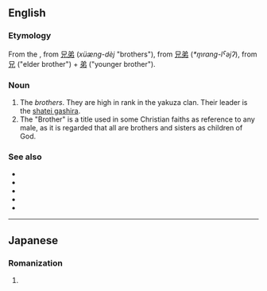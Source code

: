 {{also|kyōdai}}
==English==

===Etymology===
From the {{etyl|ja|en}} {{m|ja|兄弟||tr=kyōdai {{upright|きょうだい}}}}, from {{etyl|ltc|en}} [[兄弟]] (''xüæng-dèj'' "brothers"), from {{etyl|och|en}} [[兄弟]] (''*m̥rang-lˁəjʔ''), from [[兄]] ("elder brother") + [[弟]] ("younger brother").

===Noun===
{{en-noun|kyodai}}

# The ''brothers''. They are high in rank in the yakuza clan. Their leader is the [[shatei gashira]].
# The "Brother" is a title used in some Christian faiths as reference to any male, as it is regarded that all are brothers and sisters as children of God.

===See also===
* {{l|en|yakuza}}
* {{l|en|oyabun}}
* {{l|en|waka gashira}}
* {{l|en|wakashu}}
* {{l|en|shatei gashira}}

----

==Japanese==

===Romanization===
{{ja-romaji}}

# {{ja-romanization of|きょうだい}}